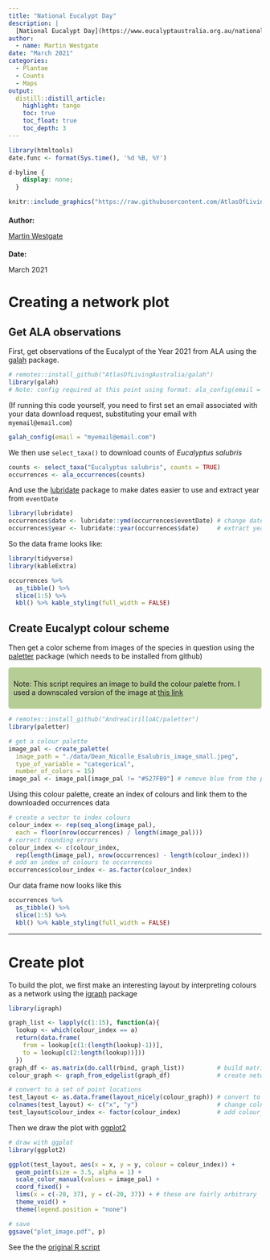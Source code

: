 ```yaml
---
title: "National Eucalypt Day"
description: |
  [National Eucalypt Day](https://www.eucalyptaustralia.org.au/national-eucalypt-day/national-eucalypt-day/) aims to raise awareness about Eucalypts and celebrate their influence on the lives of Australians. In honour of National Eucalypt day, we created a network plot based on occurrences data held in the Atlas of Living Australia, themed using colours from actual Eucalypts
author:
  - name: Martin Westgate
date: "March 2021"
categories: 
  - Plantae
  - Counts
  - Maps
output: 
  distill::distill_article:
    highlight: tango
    toc: true
    toc_float: true
    toc_depth: 3
---
```


<!-- Complete title, description, author and date for website metadata -->

```r
library(htmltools)
date.func <- format(Sys.time(), '%d %B, %Y')
```

<!-- remove distill metadata section -->
```css
d-byline {
    display: none;
  }
```


<!-- Author card -->

:::author-card
:::float-image

```r
knitr::include_graphics("https://raw.githubusercontent.com/AtlasOfLivingAustralia/SDS_website/main/images/people/martin.jpg")
```

:::author-card-text
<h4 style = "margin-bottom:5px">Author:</h4>
[Martin Westgate](people/Westgate_Martin/index.html)

<h4 style = "margin-bottom:5px">Date:</h4>
March 2021
:::

:::
:::


# Creating a network plot

## Get ALA observations

First, get observations of the Eucalypt of the Year 2021 from ALA using the [galah](https://atlasoflivingaustralia.github.io/galah/index.html) package.

```r
# remotes::install_github("AtlasOfLivingAustralia/galah")
library(galah)
# Note: config required at this point using format: ala_config(email = "myemail@email.com")
```


(If running this code yourself, you need to first set an email associated with your data download request, substituting your email with `myemail@email.com`)

```r
galah_config(email = "myemail@email.com")
```


We then use `select_taxa()` to download counts of *Eucalyptus salubris*

```r
counts <- select_taxa("Eucalyptus salubris", counts = TRUE)
occurrences <- ala_occurrences(counts)
```


And use the [lubridate](https://lubridate.tidyverse.org/) package to make dates easier to use and extract year from `eventDate`

```r
library(lubridate)
occurrences$date <- lubridate::ymd(occurrences$eventDate) # change date format
occurrences$year <- lubridate::year(occurrences$date)     # extract year
```

So the data frame looks like:

```r
library(tidyverse)
library(kableExtra)

occurrences %>% 
  as_tibble() %>% 
  slice(1:5) %>% 
  kbl() %>% kable_styling(full_width = FALSE)
```


## Create Eucalypt colour scheme

Then get a color scheme from images of the species in question using the [paletter](https://github.com/AndreaCirilloAC/paletter) package (which needs to be installed from github) <br>

<div class = "blue" style = "background-color:#B7CD96; border-radius: 5px; padding: 10px;">

Note: This script requires an image to build the colour palette from. I used a downscaled version of the image at [this link](https://twitter.com/DeanNicolle1/status/1374112431782301698)

</div>

```r
# remotes::install_github("AndreaCirilloAC/paletter")
library(paletter)

# get a colour palette
image_pal <- create_palette(
  image_path = "./data/Dean_Nicolle_Esalubris_image_small.jpeg",
  type_of_variable = "categorical",
  number_of_colors = 15)
image_pal <- image_pal[image_pal != "#527FB9"] # remove blue from the palette
```


Using this colour palette, create an index of colours and link them to the downloaded occurrences data

```r
# create a vector to index colours
colour_index <- rep(seq_along(image_pal),
  each = floor(nrow(occurrences) / length(image_pal)))
# correct rounding errors
colour_index <- c(colour_index,
  rep(length(image_pal), nrow(occurrences) - length(colour_index)))
# add an index of colours to occurrences
occurrences$colour_index <- as.factor(colour_index)
```

Our data frame now looks like this
```r
occurrences %>% 
  as_tibble() %>% 
  slice(1:5) %>% 
  kbl() %>% kable_styling(full_width = FALSE)
```

------------------------------------------------------------------------------

# Create plot

To build the plot, we first make an interesting layout by interpreting colours as a network using the [igraph](https://igraph.org/r/) package

```r
library(igraph)

graph_list <- lapply(c(1:15), function(a){
  lookup <- which(colour_index == a)
  return(data.frame(
    from = lookup[c(1:(length(lookup)-1))],
    to = lookup[c(2:length(lookup))]))
  })
graph_df <- as.matrix(do.call(rbind, graph_list))         # build matrix
colour_graph <- graph_from_edgelist(graph_df)             # create network graph

# convert to a set of point locations
test_layout <- as.data.frame(layout_nicely(colour_graph)) # convert to df
colnames(test_layout) <- c("x", "y")                      # change colnames
test_layout$colour_index <- factor(colour_index)          # add colour_index col
```


Then we draw the plot with [ggplot2](https://ggplot2.tidyverse.org/)

```r
# draw with ggplot
library(ggplot2)

ggplot(test_layout, aes(x = x, y = y, colour = colour_index)) +
  geom_point(size = 3.5, alpha = 1) +
  scale_color_manual(values = image_pal) +
  coord_fixed() +
  lims(x = c(-20, 37), y = c(-20, 37)) + # these are fairly arbitrary
  theme_void() +
  theme(legend.position = "none")
```

```r

# save
ggsave("plot_image.pdf", p)
```


See the the [original R script](https://github.com/AtlasOfLivingAustralia/science/blob/main/comms/2021-03_National_Eucalypt_Day/E_salubris_network_diagram_code.R)
